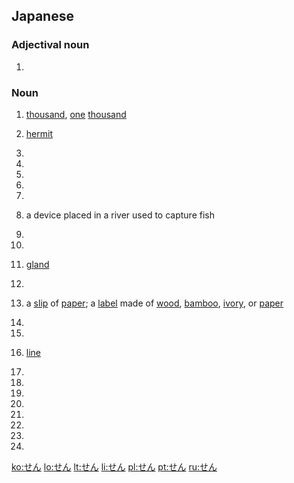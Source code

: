 {{also|ぜん}}
==Japanese==

===Adjectival noun===
{{ja-adj|infl=tari}}

# {{ja-def|倩}}

===Noun===
{{ja-noun}}

# {{ja-def|千|阡|仟}} [[thousand]], [[one]] [[thousand]]
# {{ja-def|仙}} [[hermit]]
# {{ja-def|先}}
# {{ja-def|疝}}
# {{ja-def|宣}}
# {{ja-def|専}}
# {{ja-def|栓}}
# {{ja-def|筌}} a device placed in a river used to capture fish
# {{ja-def|煎}}
# {{ja-def|羨}}
# {{ja-def|腺}} [[gland]]
# {{ja-def|詮}}
# {{ja-def|箋|籤}} a [[slip]] of [[paper]]; a [[label]] made of [[wood]], [[bamboo]], [[ivory]], or [[paper]]
# {{ja-def|銑|鏟}}
# {{ja-def|銭}}
# {{ja-def|線}} [[line]]
# {{ja-def|賤}}
# {{ja-def|選}}
# {{ja-def|磚|塼|甎}}
# {{ja-def|氈}}
# {{ja-def|繊}}
# {{ja-def|餞}}
# {{ja-def|饌}}
# {{ja-def|倩}}

[[ko:せん]]
[[lo:せん]]
[[lt:せん]]
[[li:せん]]
[[pl:せん]]
[[pt:せん]]
[[ru:せん]]